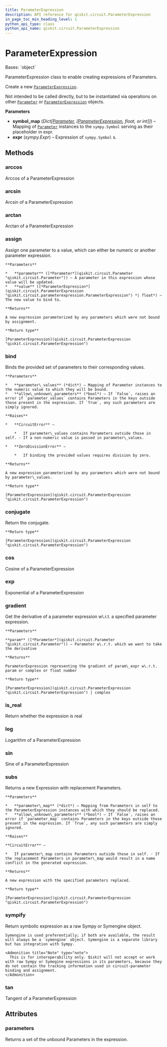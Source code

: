 ```yaml
---
title: ParameterExpression
description: API reference for qiskit.circuit.ParameterExpression
in_page_toc_min_heading_level: 1
python_api_type: class
python_api_name: qiskit.circuit.ParameterExpression
---
```


# ParameterExpression

<Class id="qiskit.circuit.ParameterExpression" isDedicatedPage={true} github="https://github.com/qiskit/qiskit/tree/stable/0.24/qiskit/circuit/parameterexpression.py" signature="ParameterExpression(symbol_map, expr)">
  Bases: `object`

  ParameterExpression class to enable creating expressions of Parameters.

  Create a new [`ParameterExpression`](#qiskit.circuit.ParameterExpression "qiskit.circuit.ParameterExpression").

  Not intended to be called directly, but to be instantiated via operations on other [`Parameter`](qiskit.circuit.Parameter "qiskit.circuit.Parameter") or [`ParameterExpression`](#qiskit.circuit.ParameterExpression "qiskit.circuit.ParameterExpression") objects.

  **Parameters**

  *   **symbol\_map** (*Dict\[*[*Parameter*](qiskit.circuit.Parameter "qiskit.circuit.Parameter")*, \[*[*ParameterExpression*](#qiskit.circuit.ParameterExpression "qiskit.circuit.ParameterExpression")*, float, or int]]*) – Mapping of [`Parameter`](qiskit.circuit.Parameter "qiskit.circuit.Parameter") instances to the `sympy.Symbol` serving as their placeholder in expr.
  *   **expr** (*sympy.Expr*) – Expression of `sympy.Symbol` s.

  ## Methods

  <span id="qiskit-circuit-parameterexpression-arccos" />

  ### arccos

  <Function id="qiskit.circuit.ParameterExpression.arccos" name="arccos" signature="ParameterExpression.arccos()">
    Arccos of a ParameterExpression
  </Function>

  <span id="qiskit-circuit-parameterexpression-arcsin" />

  ### arcsin

  <Function id="qiskit.circuit.ParameterExpression.arcsin" name="arcsin" signature="ParameterExpression.arcsin()">
    Arcsin of a ParameterExpression
  </Function>

  <span id="qiskit-circuit-parameterexpression-arctan" />

  ### arctan

  <Function id="qiskit.circuit.ParameterExpression.arctan" name="arctan" signature="ParameterExpression.arctan()">
    Arctan of a ParameterExpression
  </Function>

  <span id="qiskit-circuit-parameterexpression-assign" />

  ### assign

  <Function id="qiskit.circuit.ParameterExpression.assign" name="assign" signature="ParameterExpression.assign(parameter, value)">
    Assign one parameter to a value, which can either be numeric or another parameter expression.

    **Parameters**

    *   **parameter** ([*Parameter*](qiskit.circuit.Parameter "qiskit.circuit.Parameter")) – A parameter in this expression whose value will be updated.
    *   **value** ([*ParameterExpression*](qiskit.circuit.ParameterExpression "qiskit.circuit.parameterexpression.ParameterExpression") *| float*) – The new value to bind to.

    **Returns**

    A new expression parameterized by any parameters which were not bound by assignment.

    **Return type**

    [ParameterExpression](qiskit.circuit.ParameterExpression "qiskit.circuit.ParameterExpression")
  </Function>

  <span id="qiskit-circuit-parameterexpression-bind" />

  ### bind

  <Function id="qiskit.circuit.ParameterExpression.bind" name="bind" signature="ParameterExpression.bind(parameter_values, allow_unknown_parameters=False)">
    Binds the provided set of parameters to their corresponding values.

    **Parameters**

    *   **parameter\_values** (*dict*) – Mapping of Parameter instances to the numeric value to which they will be bound.
    *   **allow\_unknown\_parameters** (*bool*) – If `False`, raises an error if `parameter_values` contains Parameters in the keys outside those present in the expression. If `True`, any such parameters are simply ignored.

    **Raises**

    *   **CircuitError** –

        *   If parameter\_values contains Parameters outside those in self. - If a non-numeric value is passed in parameter\_values.

    *   **ZeroDivisionError** –

        *   If binding the provided values requires division by zero.

    **Returns**

    A new expression parameterized by any parameters which were not bound by parameter\_values.

    **Return type**

    [ParameterExpression](qiskit.circuit.ParameterExpression "qiskit.circuit.ParameterExpression")
  </Function>

  <span id="qiskit-circuit-parameterexpression-conjugate" />

  ### conjugate

  <Function id="qiskit.circuit.ParameterExpression.conjugate" name="conjugate" signature="ParameterExpression.conjugate()">
    Return the conjugate.

    **Return type**

    [ParameterExpression](qiskit.circuit.ParameterExpression "qiskit.circuit.ParameterExpression")
  </Function>

  <span id="qiskit-circuit-parameterexpression-cos" />

  ### cos

  <Function id="qiskit.circuit.ParameterExpression.cos" name="cos" signature="ParameterExpression.cos()">
    Cosine of a ParameterExpression
  </Function>

  <span id="qiskit-circuit-parameterexpression-exp" />

  ### exp

  <Function id="qiskit.circuit.ParameterExpression.exp" name="exp" signature="ParameterExpression.exp()">
    Exponential of a ParameterExpression
  </Function>

  <span id="qiskit-circuit-parameterexpression-gradient" />

  ### gradient

  <Function id="qiskit.circuit.ParameterExpression.gradient" name="gradient" signature="ParameterExpression.gradient(param)">
    Get the derivative of a parameter expression w\.r.t. a specified parameter expression.

    **Parameters**

    **param** ([*Parameter*](qiskit.circuit.Parameter "qiskit.circuit.Parameter")) – Parameter w\.r.t. which we want to take the derivative

    **Returns**

    ParameterExpression representing the gradient of param\_expr w\.r.t. param or complex or float number

    **Return type**

    [ParameterExpression](qiskit.circuit.ParameterExpression "qiskit.circuit.ParameterExpression") | complex
  </Function>

  <span id="qiskit-circuit-parameterexpression-is-real" />

  ### is\_real

  <Function id="qiskit.circuit.ParameterExpression.is_real" name="is_real" signature="ParameterExpression.is_real()">
    Return whether the expression is real
  </Function>

  <span id="qiskit-circuit-parameterexpression-log" />

  ### log

  <Function id="qiskit.circuit.ParameterExpression.log" name="log" signature="ParameterExpression.log()">
    Logarithm of a ParameterExpression
  </Function>

  <span id="qiskit-circuit-parameterexpression-sin" />

  ### sin

  <Function id="qiskit.circuit.ParameterExpression.sin" name="sin" signature="ParameterExpression.sin()">
    Sine of a ParameterExpression
  </Function>

  <span id="qiskit-circuit-parameterexpression-subs" />

  ### subs

  <Function id="qiskit.circuit.ParameterExpression.subs" name="subs" signature="ParameterExpression.subs(parameter_map, allow_unknown_parameters=False)">
    Returns a new Expression with replacement Parameters.

    **Parameters**

    *   **parameter\_map** (*dict*) – Mapping from Parameters in self to the ParameterExpression instances with which they should be replaced.
    *   **allow\_unknown\_parameters** (*bool*) – If `False`, raises an error if `parameter_map` contains Parameters in the keys outside those present in the expression. If `True`, any such parameters are simply ignored.

    **Raises**

    **CircuitError** –

    *   If parameter\_map contains Parameters outside those in self. - If the replacement Parameters in parameter\_map would result in a name conflict in the generated expression.

    **Returns**

    A new expression with the specified parameters replaced.

    **Return type**

    [ParameterExpression](qiskit.circuit.ParameterExpression "qiskit.circuit.ParameterExpression")
  </Function>

  <span id="qiskit-circuit-parameterexpression-sympify" />

  ### sympify

  <Function id="qiskit.circuit.ParameterExpression.sympify" name="sympify" signature="ParameterExpression.sympify()">
    Return symbolic expression as a raw Sympy or Symengine object.

    Symengine is used preferentially; if both are available, the result will always be a `symengine` object. Symengine is a separate library but has integration with Sympy.

    <Admonition title="Note" type="note">
      This is for interoperability only. Qiskit will not accept or work with raw Sympy or Symegine expressions in its parameters, because they do not contain the tracking information used in circuit-parameter binding and assignment.
    </Admonition>
  </Function>

  <span id="qiskit-circuit-parameterexpression-tan" />

  ### tan

  <Function id="qiskit.circuit.ParameterExpression.tan" name="tan" signature="ParameterExpression.tan()">
    Tangent of a ParameterExpression
  </Function>

  ## Attributes

  ### parameters

  <Attribute id="qiskit.circuit.ParameterExpression.parameters" name="parameters">
    Returns a set of the unbound Parameters in the expression.
  </Attribute>
</Class>

